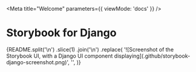

<Meta title="Welcome" parameters={{ viewMode: 'docs' }} />

# Storybook for Django

<Description>
    {README.split('\n')
        .slice(1)
        .join('\n')
        .replace(
            '![Screenshot of the Storybook UI, with a Django UI component displaying](.github/storybook-django-screenshot.png)',
            '',
        )}
</Description>
